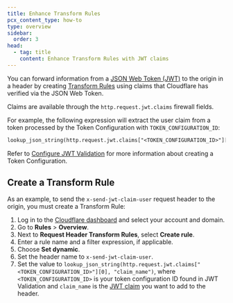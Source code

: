 ```yaml
---
title: Enhance Transform Rules
pcx_content_type: how-to
type: overview
sidebar:
  order: 3
head:
  - tag: title
    content: Enhance Transform Rules with JWT claims
---
```


You can forward information from a [JSON Web Token (JWT)](/api-shield/security/jwt-validation/) to the origin in a header by creating [Transform Rules](/rules/transform/) using claims that Cloudflare has verified via the JSON Web Token.

Claims are available through the `http.request.jwt.claims` firewall fields.

For example, the following expression will extract the user claim from a token processed by the Token Configuration with `TOKEN_CONFIGURATION_ID`:

```txt
lookup_json_string(http.request.jwt.claims["<TOKEN_CONFIGURATION_ID>"][0], "claim_name")
```

Refer to [Configure JWT Validation](/api-shield/security/jwt-validation/configure/) for more information about creating a Token Configuration.

## Create a Transform Rule

As an example, to send the `x-send-jwt-claim-user` request header to the origin, you must create a Transform Rule:

1. Log in to the [Cloudflare dashboard](https://dash.cloudflare.com/) and select your account and domain.
2. Go to **Rules** > **Overview**.
3. Next to **Request Header Transform Rules**, select **Create rule**.
4. Enter a rule name and a filter expression, if applicable.
5. Choose **Set dynamic**.
6. Set the header name to `x-send-jwt-claim-user`.
7. Set the value to `lookup_json_string(http.request.jwt.claims["<TOKEN_CONFIGURATION_ID>"][0], "claim_name")`, where `<TOKEN_CONFIGURATION_ID>` is your token configuration ID found in JWT Validation and `claim_name` is the [JWT claim](/ruleset-engine/rules-language/fields/dynamic-fields/#json-web-tokens-validation-claims) you want to add to the header.
